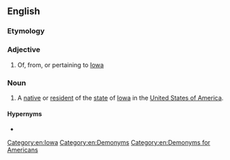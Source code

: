 ==English==

===Etymology===
{{suffix|Iowa|an|lang=en}}

===Adjective===
{{en-adj|-}}

# Of, from, or pertaining to [[Iowa]]

===Noun===
{{en-noun}}

# A [[native]] or [[resident]] of the [[state]] of [[Iowa]] in the [[United States of America]].

====Hypernyms====
* {{l|en|American}}

[[Category:en:Iowa]]
[[Category:en:Demonyms]]
[[Category:en:Demonyms for Americans]]